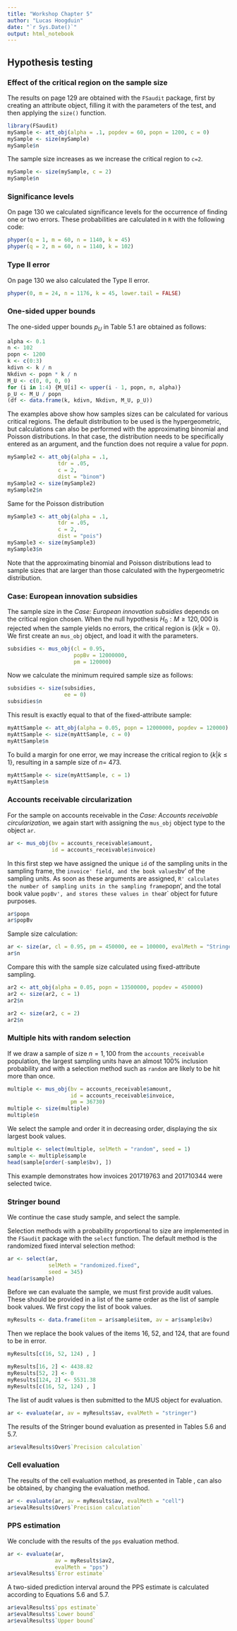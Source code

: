 ```yaml
---
title: "Workshop Chapter 5"
author: "Lucas Hoogduin"
date: "`r Sys.Date()`"
output: html_notebook
---
```


## Hypothesis testing

### Effect of the critical region on the sample size

The results on page 129 are obtained with the `FSaudit` package, first by creating an attribute object, filling it with the parameters of the test, and then applying the `size()` function.

```r
library(FSaudit)
mySample <- att_obj(alpha = .1, popdev = 60, popn = 1200, c = 0)
mySample <- size(mySample)
mySample$n
```
The sample size increases as we increase the critical region to `c=2`.

```r

mySample <- size(mySample, c = 2)
mySample$n
```

### Significance levels

On page 130 we calculated significance levels for the occurrence of finding one or two errors. These probabilities are calculated in `R` with the following code:

```r
phyper(q = 1, m = 60, n = 1140, k = 45)
phyper(q = 2, m = 60, n = 1140, k = 102)
```

### Type II error

On page 130 we also calculated the Type II error.

```r
phyper(0, m = 24, n = 1176, k = 45, lower.tail = FALSE)
```

### One-sided upper bounds

The one-sided upper bounds $p_U$ in Table 5.1 are obtained as follows:

```r
alpha <- 0.1
n <- 102
popn <- 1200
k <- c(0:3)
kdivn <- k / n
Nkdivn <- popn * k / n
M_U <- c(0, 0, 0, 0)
for (i in 1:4) {M_U[i] <- upper(i - 1, popn, n, alpha)}
p_U <- M_U / popn
(df <- data.frame(k, kdivn, Nkdivn, M_U, p_U))
```

The examples above show how samples sizes can be calculated for various critical regions. The default distribution to be used is the hypergeometric, but calculations can also be performed with the approximating binomial and Poisson distributions. In that case, the distribution needs to be specifically entered as an argument, and the function does not require a value for $popn$. 
```r
mySample2 <- att_obj(alpha = .1,
                tdr = .05,
                c = 2,
                dist = "binom")
mySample2 <- size(mySample2)
mySample2$n
```
Same for the Poisson distribution
```r
mySample3 <- att_obj(alpha = .1,
                tdr = .05,
                c = 2,
                dist = "pois")
mySample3 <- size(mySample3)
mySample3$n
```
Note that the approximating binomial and Poisson distributions lead to sample sizes that are  larger than those calculated with the hypergeometric distribution.

### Case: European innovation subsidies
The sample size in the *Case: European innovation subsidies* depends on the critical region chosen. When the null hypothesis $H_0 : M \geq 120,000$ is rejected when the sample yields no errors, the critical region is $\{k | k = 0\}$. We first create an `mus_obj` object, and load it with the parameters.
```r
subsidies <- mus_obj(cl = 0.95, 
                     popBv = 12000000, 
                     pm = 120000)
```
Now we calculate the minimum required sample size as follows:
```r
subsidies <- size(subsidies,
                  ee = 0)
subsidies$n
```
This result is exactly equal to that of the fixed-attribute sample:
```r
myAttSample <- att_obj(alpha = 0.05, popn = 12000000, popdev = 120000)
myAttSample <- size(myAttSample, c = 0)
myAttSample$n
```
To build a margin for one error, we may increase the critical region to $\{k | k \leq 1\}$, resulting in a sample size of $n =$ 473.

```r
myAttSample <- size(myAttSample, c = 1)
myAttSample$n
```

### Accounts receivable circularization

For the sample on accounts receivable in the *Case: Accounts receivable circularization*, we again start with assigning the `mus_obj` object type to the object `ar`.
```r
ar <- mus_obj(bv = accounts_receivable$amount,
              id = accounts_receivable$invoice)
```
In this first step we have assigned the unique `id` of the sampling units in the sampling frame, the `invoice' field, and the book values `bv' of the sampling units. As soon as these arguments are assigned, `R' calculates the number of sampling units in the sampling frame `popn', and the total book value `popBv', and stores these values in the `ar` object for future purposes.
```r
ar$popn
ar$popBv
```
Sample size calculation:

```r
ar <- size(ar, cl = 0.95, pm = 450000, ee = 100000, evalMeth = "Stringer")
ar$n
```
Compare this with the sample size calculated using fixed-attribute sampling.

```r
ar2 <- att_obj(alpha = 0.05, popn = 13500000, popdev = 450000)
ar2 <- size(ar2, c = 1)
ar2$n

ar2 <- size(ar2, c = 2)
ar2$n
```



### Multiple hits with random selection

If we draw a sample of size $n = 1,100$ from the `accounts_receivable` population, the largest sampling units have an almost 100% inclusion probability and with a selection method such as `random` are likely to be hit more than once.

```r
multiple <- mus_obj(bv = accounts_receivable$amount,
                    id = accounts_receivable$invoice,
                    pm = 36730)
multiple <- size(multiple)
multiple$n
```

We select the sample and order it in decreasing order, displaying the six largest book values.

```r
multiple <- select(multiple, selMeth = "random", seed = 1)
sample <- multiple$sample
head(sample[order(-sample$bv), ])
```
This example demonstrates how invoices 201719763 and 201710344 were selected twice.

### Stringer bound

We continue the case study sample, and select the sample.

Selection methods with a probability proportional to size are implemented in the `FSaudit` package with the `select` function. The default method is the randomized fixed interval selection method:
```r
ar <- select(ar,
             selMeth = "randomized.fixed",
             seed = 345)
head(ar$sample)
```

Before we can evaluate the sample, we must first provide audit values. These should be provided in a list of the same order as the list of sample book values. We first copy the list of book values.

```r
myResults <- data.frame(item = ar$sample$item, av = ar$sample$bv)
```
Then we replace the book values of the items 16, 52, and 124, that are found to be in error.

```r
myResults[c(16, 52, 124) , ]
```
```r
myResults[16, 2] <- 4438.82
myResults[52, 2] <- 0
myResults[124, 2] <- 5531.38
myResults[c(16, 52, 124) , ]
```

The list of audit values is then submitted to the MUS object for evaluation.

```r
ar <- evaluate(ar, av = myResults$av, evalMeth = "stringer")
```

The results of the Stringer bound evaluation as presented in Tables 5.6 and 5.7.

```r
ar$evalResults$Over$`Precision calculation`
```

### Cell evaluation

The results of the cell evaluation method, as presented in Table \ref{tab:precision_Cell}, can also be obtained, by changing the evaluation method.

```r
ar <- evaluate(ar, av = myResults$av, evalMeth = "cell")
ar$evalResults$Over$`Precision calculation`
```

### PPS estimation

We conclude with the results of the `pps` evaluation method.

```r
ar <- evaluate(ar,
               av = myResults$av2,
               evalMeth = "pps")
ar$evalResults$`Error estimate`
```
A two-sided prediction interval around the PPS estimate is calculated according to Equations 5.6 and 5.7.

```r
ar$evalResults$`pps estimate`
ar$evalResults$`Lower bound`
ar$evalResults$`Upper bound`
```

